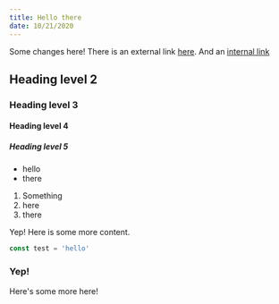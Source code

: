 ```yaml
---
title: Hello there
date: 10/21/2020
---
```


Some changes here! There is an external link [here](https://www.google.com). And an [internal link](/articles/something)

<Test />

<CodePen codePenId="PNaGbb" />

<Tweet tweetLink="PaulieScanlon/status/1232982448310497286" />

## Heading level 2

### Heading level 3

#### Heading level 4

##### Heading level 5

- hello
- there

1. Something
2. here
3. there

Yep! Here is some more content.

```javascript filename=test.js
const test = 'hello'
```

### Yep!

Here's some more here!
